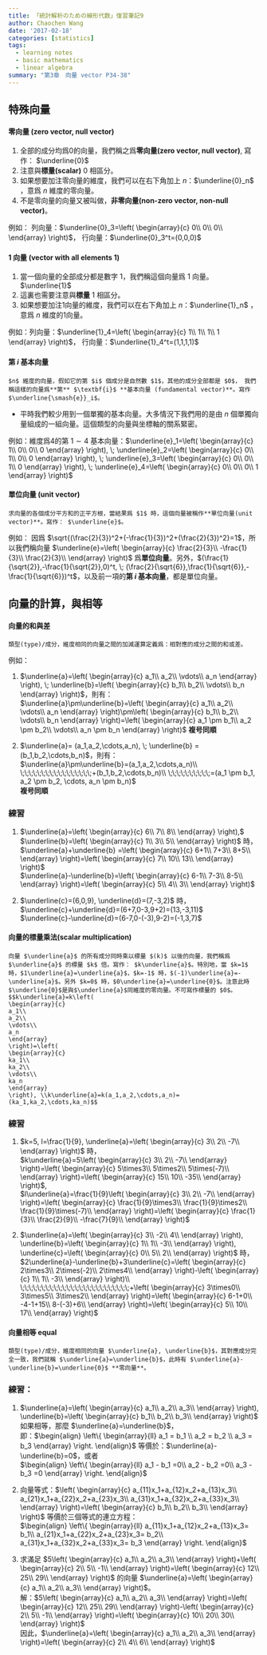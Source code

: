 ```yaml
---
title: 「統計解析のための線形代数」復習筆記9
author: Chaochen Wang
date: '2017-02-18'
categories: [statistics]
tags:
  - learning notes
  - basic mathematics
  - linear algebra
summary: "第3章　向量 vector P34-38"
---
```



## 特殊向量

#### 零向量 (zero vector, null vector)

1. 全部的成分均爲$0$的向量，我們稱之爲**零向量(zero vector, null vector)**, 寫作： $\underline{0}$
2. 注意與**標量(scalar)** $0$ 相區分。
3. 如果想要加注零向量的維度，我們可以在右下角加上 $n$：$\underline{0}_n$ ，意爲 $n$ 維度的零向量。
4. 不是零向量的向量又被叫做，**非零向量(non-zero vector, non-null vector)**。

例如： 列向量：$\underline{0}_3=\left(
\begin{array}{c}
0\\
0\\
0\\
\end{array}
\right)$， 行向量：$\underline{0}_3^t=(0,0,0)$


#### $1$ 向量 (vector with all elements 1)

1. 當一個向量的全部成分都是數字 $1$，我們稱這個向量爲 $1$ 向量。 $\underline{1}$
2. 這裏也需要注意與**標量** $1$ 相區分。
3. 如果想要加注$1$向量的維度，我們可以在右下角加上 $n$：$\underline{1}_n$ ，意爲 $n$ 維度的$1$向量。

例如：列向量：$\underline{1}_4=\left(
\begin{array}{c}
1\\
1\\
1\\
1
\end{array}
\right)$， 行向量：$\underline{1}_4^t=(1,1,1,1)$


#### 第 $i$ 基本向量

```theorem
$n$ 維度的向量，假如它的第 $i$ 個成分是自然數 $1$，其他的成分全部都是 $0$， 我們稱這樣的向量爲**第** $\textbf{i}$ **基本向量 (fundamental vector)**。寫作 $\underline{\smash{e}}_i$。
```

* 平時我們較少用到一個單獨的基本向量。大多情況下我們用的是由 $n$ 個單獨向量組成的一組向量。這個類型的向量與坐標軸的關系緊密。

例如：維度爲4的第 $1\sim4$ 基本向量：$\underline{e}_1=\left(
\begin{array}{c}
1\\
0\\
0\\
0
\end{array}
\right), \;
\underline{e}_2=\left(
\begin{array}{c}
0\\
1\\
0\\
0
\end{array}
\right), \;
\underline{e}_3=\left(
\begin{array}{c}
0\\
0\\
1\\
0
\end{array}
\right), \;
\underline{e}_4=\left(
\begin{array}{c}
0\\
0\\
0\\
1
\end{array}
\right)$



#### 單位向量 (unit vector)

```theorem
求向量的各個成分平方和的正平方根，當結果爲 $1$ 時，這個向量被稱作**單位向量(unit vector)**。寫作： $\underline{e}$。
```

例如： 因爲 $\sqrt{(\frac{2}{3})^2+(-\frac{1}{3})^2+(\frac{2}{3})^2}=1$，所以我們稱向量 $\underline{e}=\left(
\begin{array}{c}
\frac{2}{3}\\
-\frac{1}{3}\\
\frac{2}{3}\\
\end{array}
\right)$ 爲**單位向量**。另外，$(\frac{1}{\sqrt{2}},-\frac{1}{\sqrt{2}},0)^t, \; (\frac{2}{\sqrt{6}},\frac{1}{\sqrt{6}},-\frac{1}{\sqrt{6}})^t$，以及前一項的**第 $i$ 基本向量**，都是單位向量。


## 向量的計算，與相等

#### 向量的和與差

```theorem
類型(type)/成分，維度相同的向量之間的加減運算定義爲：相對應的成分之間的和或差。
```

例如：

1.  $\underline{a}=\left(
\begin{array}{c}
a_1\\
a_2\\
\vdots\\
a_n
\end{array}
\right), \; \underline{b}=\left(
\begin{array}{c}
b_1\\
b_2\\
\vdots\\
b_n
\end{array}
\right)$，則有： <br>
$\underline{a}\pm\underline{b}=\left(
\begin{array}{c}
a_1\\
a_2\\
\vdots\\
a_n
\end{array}
\right)\pm\left(
\begin{array}{c}
b_1\\
b_2\\
\vdots\\
b_n
\end{array}
\right)=\left(
\begin{array}{c}
a_1 \pm b_1\\
a_2 \pm b_2\\
\vdots\\
a_n \pm b_n
\end{array}
\right)$ **複号同順**

2. $\underline{a}= (a_1,a_2,\cdots,a_n), \; \underline{b} = (b_1,b_2,\cdots,b_n)$，則有： <br>
$\underline{a}\pm\underline{b}=(a_1,a_2,\cdots,a_n)\\
\;\;\;\;\;\;\;\;\;\;\;\;\;\;\;\;\;+(b_1,b_2,\cdots,b_n)\\
\;\;\;\;\;\;\;\;\;\;=(a_1 \pm b_1, a_2 \pm b_2, \cdots, a_n \pm b_n)$ <br>**複号同順**


### 練習

1. $\underline{a}=\left(
\begin{array}{c}
6\\
7\\
8\\
\end{array}
\right),$ $\underline{b}=\left(
\begin{array}{c}
1\\
3\\
5\\
\end{array}
\right)$ 時，$\underline{a}+\underline{b} =\left(
\begin{array}{c}
6+1\\
7+3\\
8+5\\
\end{array}
\right)=\left(
\begin{array}{c}
7\\
10\\
13\\
\end{array}
\right)$ <br>
$\underline{a}-\underline{b}=\left(
\begin{array}{c}
6-1\\
7-3\\
8-5\\
\end{array}
\right)=\left(
\begin{array}{c}
5\\
4\\
3\\
\end{array}
\right)$

2. $\underline{c}=(6,0,9), \underline{d}=(7,-3,2)$ 時，<br>
$\underline{c}+\underline{d}=(6+7,0-3,9+2)=(13,-3,11)$ <br>
$\underline{c}-\underline{d}=(6-7,0-(-3),9-2)=(-1,3,7)$

#### 向量的標量乘法(scalar multiplication)

```theorem
向量 $\underline{a}$ 的所有成分同時乘以標量 $(k)$ 以後的向量，我們稱爲 $\underline{a}$ 的標量 $k$ 倍。寫作： $k\underline{a}$。特別地，當 $k=1$ 時，$1\underline{a}=\underline{a}$，$k=-1$ 時，$(-1)\underline{a}=-\underline{a}$。另外 $k=0$ 時，$0\underline{a}=\underline{0}$。注意此時$\underline{0}$是與$\underline{a}$同維度的零向量。不可寫作標量的 $0$。
$$k\underline{a}=k\left(
\begin{array}{c}
a_1\\
a_2\\
\vdots\\
a_n
\end{array}
\right)=\left(
\begin{array}{c}
ka_1\\
ka_2\\
\vdots\\
ka_n
\end{array}
\right), \\k\underline{a}=k(a_1,a_2,\cdots,a_n)=(ka_1,ka_2,\cdots,ka_n)$$
```

### 練習

1. $k=5, l=\frac{1}{9}, \underline{a}=\left(
\begin{array}{c}
3\\
2\\
-7\\
\end{array}
\right)$ 時，<br>
$k\underline{a}=5\left(
\begin{array}{c}
3\\
2\\
-7\\
\end{array}
\right)=\left(
\begin{array}{c}
5\times3\\
5\times2\\
5\times(-7)\\
\end{array}
\right)=\left(
\begin{array}{c}
15\\
10\\
-35\\
\end{array}
\right)$, <br>
$l\underline{a}=\frac{1}{9}\left(
\begin{array}{c}
3\\
2\\
-7\\
\end{array}
\right)=\left(
\begin{array}{c}
\frac{1}{9}\times3\\
\frac{1}{9}\times2\\
\frac{1}{9}\times(-7)\\
\end{array}
\right)=\left(
\begin{array}{c}
\frac{1}{3}\\
\frac{2}{9}\\
-\frac{7}{9}\\
\end{array}
\right)$

2. $\underline{a}=\left(
\begin{array}{c}
3\\
-2\\
4\\
\end{array}
\right), \underline{b}=\left(
\begin{array}{c}
1\\
1\\
-3\\
\end{array}
\right), \underline{c}=\left(
\begin{array}{c}
0\\
5\\
2\\
\end{array}
\right)$ 時，<br>
$2\underline{a}-\underline{b}+3\underline{c}=\left(
\begin{array}{c}
2\times3\\
2\times(-2)\\
2\times4\\
\end{array}
\right)-\left(
\begin{array}{c}
1\\
1\\
-3\\
\end{array}
\right)\\
\;\;\;\;\;\;\;\;\;\;\;\;\;\;\;\;\;\;\;\;\;\;\;\;\;\;+\left(
\begin{array}{c}
3\times0\\
3\times5\\
3\times2\\
\end{array}
\right)=\left(
\begin{array}{c}
6-1+0\\
-4-1+15\\
8-(-3)+6\\
\end{array}
\right)=\left(
\begin{array}{c}
5\\
10\\
17\\
\end{array}
\right)$


#### 向量相等 equal

```theorem
類型(type)/成分，維度相同的向量 $\underline{a}, \underline{b}$，其對應成分完全一致，我們就稱 $\underline{a}=\underline{b}$，此時有 $\underline{a}-\underline{b}=\underline{0}$ **零向量**。
```

### 練習：

1. $\underline{a}=\left(
\begin{array}{c}
a_1\\
a_2\\
a_3\\
\end{array}
\right), \underline{b}=\left(
\begin{array}{c}
b_1\\
b_2\\
b_3\\
\end{array}
\right)$ 如果相等，那麼 $\underline{a}=\underline{b}$，<br>即：$\begin{align}
\left\{
\begin{array}{ll}
a_1 = b_1 \\
a_2 = b_2 \\
a_3 = b_3
\end{array}
\right.
\end{align}$ 等價於：$\underline{a}-\underline{b}=0$，或者<br>
$\begin{align}
\left\{
\begin{array}{ll}
a_1 - b_1 =0\\
a_2 - b_2 =0\\
a_3 - b_3 =0
\end{array}
\right.
\end{align}$

2. 向量等式：$\left(
\begin{array}{c}
a_{11}x_1+a_{12}x_2+a_{13}x_3\\
a_{21}x_1+a_{22}x_2+a_{23}x_3\\
a_{31}x_1+a_{32}x_2+a_{33}x_3\\
\end{array}
\right)=\left(
\begin{array}{c}
b_1\\
b_2\\
b_3\\
\end{array}
\right)$ 等價於三個等式的連立方程：<br>
$\begin{align}
\left\{
\begin{array}{ll}
a_{11}x_1+a_{12}x_2+a_{13}x_3= b_1\\
a_{21}x_1+a_{22}x_2+a_{23}x_3= b_2\\
a_{31}x_1+a_{32}x_2+a_{33}x_3= b_3
\end{array}
\right.
\end{align}$

3. 求滿足 $5\left(
\begin{array}{c}
a_1\\
a_2\\
a_3\\
\end{array}
\right)+\left(
\begin{array}{c}
2\\
5\\
-1\\
\end{array}
\right)=\left(
\begin{array}{c}
12\\
25\\
29\\
\end{array}
\right)$ 的向量 $\underline{a}=\left(
\begin{array}{c}
a_1\\
a_2\\
a_3\\
\end{array}
\right)$。<br>
解：$5\left(
\begin{array}{c}
a_1\\
a_2\\
a_3\\
\end{array}
\right)=\left(
\begin{array}{c}
12\\
25\\
29\\
\end{array}
\right)-\left(
\begin{array}{c}
2\\
5\\
-1\\
\end{array}
\right)=\left(
\begin{array}{c}
10\\
20\\
30\\
\end{array}
\right)$<br>
因此，$\underline{a}=\left(
\begin{array}{c}
a_1\\
a_2\\
a_3\\
\end{array}
\right)=\left(
\begin{array}{c}
2\\
4\\
6\\
\end{array}
\right)$
